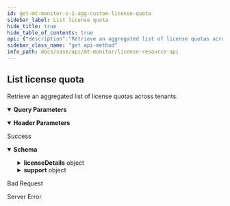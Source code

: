 ```yaml
---
id: get-mt-monitor-v-1-agg-custom-license-quota
sidebar_label: List license quota
hide_title: true
hide_table_of_contents: true
api: {"description":"Retrieve an aggregated list of license quotas across tenants.\n","operationId":"get-mt-monitor-v1-agg-custom-license-quota","parameters":[{"description":"Must be `tenant`. Using the query parameter returns all the aggregated responses for the current parent tenant and its child tenants. If not used, the results for just the current tenant are returned. \n","in":"query","name":"agg_by","schema":{"type":"string"}},{"description":"Must be one of the following: `de`, `americas`, `europe`, `uk`, `sg`, `ca`, `jp`, `au`, `in`. Returns details from the Cortex Data Lake (CDL) region specified.                              \n","in":"header","name":"X-PANW-Region","schema":{"type":"string"}}],"responses":{"200":{"content":{"application/json":{"schema":{"properties":{"licenseDetails":{"additionalProperties":{"properties":{"expiry_ts":{"description":"License expiry timestamp in UTC","format":"int64","type":"integer"},"issue_ts":{"description":"License issuance timestamp in UTC","format":"int64","type":"integer"},"license_units":{"description":"Number of license units associated with the license","format":"int32","type":"integer"},"sku":{"description":"License Edition SKU","type":"string"}},"required":["license_units","expiry_ts","issue_ts","sku"],"type":"object"},"description":"Map of <Resource Name, License Details>, where Resource Name can be one of MU, RN, CDL","type":"object"},"sub_tenant_id":{"description":"CDL Tenant Id","type":"string"},"support":{"allOf":[{"properties":{"cdl_tenant_id":{"description":"CDL Tenant Id","type":"string"},"cdl_tenant_region":{"description":"CDL Tenant Region","type":"string"},"fawkes_tenant_id":{"description":"Fawkes Tenant Id","type":"string"},"fawkes_tenant_region":{"description":"Fawkes Tenant Region","type":"string"},"pa_tenant_id":{"description":"PA Tenant Id","type":"string"},"pa_tenant_region":{"description":"PA Tenant Region","type":"string"},"panorama_tenant_id":{"description":"Panorama Tenant Id","type":"string"},"panorma_tenant_region":{"description":"Panorama Tenant Region","type":"string"}},"required":["cdl_tenant_id","pa_tenant_id","fawkes_tenant_id","panorama_tenant_id","cdl_tenant_region","pa_tenant_region","fawkes_tenant_region","panorma_tenant_region"],"type":"object"},{"description":"Tenant Ids and Region info used for opening a support ticket\n"}]},"tsg_id":{"description":"TSG Id","type":"string"}},"required":["tsg_id","sub_tenant_id","licenseDetails","support"],"type":"object"}}},"description":"Success"},"400":{"description":"Bad Request"},"500":{"description":"Server Error"}},"security":[{"Bearer":[]}],"tags":["LicenseResources"],"method":"get","path":"/mt/monitor/v1/agg/custom/license/quota","servers":[{"url":"https://api.sase.paloaltonetworks.com"}],"securitySchemes":{"Bearer":{"scheme":"bearer","type":"http"}},"info":{"contact":{},"description":"Use the License Resource API for retrieving aggregated lists across tenants for license quotas, setup status, and utilization.\n","title":"License Resource API","version":"1.0"},"postman":{"name":"List license quota","description":{"content":"Retrieve an aggregated list of license quotas across tenants.\n","type":"text/plain"},"url":{"path":["mt","monitor","v1","agg","custom","license","quota"],"host":["{{baseUrl}}"],"query":[{"disabled":false,"description":{"content":"Must be `tenant`. Using the query parameter returns all the aggregated responses for the current parent tenant and its child tenants. If not used, the results for just the current tenant are returned. \n","type":"text/plain"},"key":"agg_by","value":""}],"variable":[]},"header":[{"disabled":false,"description":{"content":"Must be one of the following: `de`, `americas`, `europe`, `uk`, `sg`, `ca`, `jp`, `au`, `in`. Returns details from the Cortex Data Lake (CDL) region specified.                              \n","type":"text/plain"},"key":"X-PANW-Region","value":""},{"key":"Accept","value":"application/json"}],"method":"GET","auth":{"type":"bearer","bearer":[{"type":"any","value":"<Bearer Token>","key":"token"}]}}}
sidebar_class_name: "get api-method"
info_path: docs/sase/api/mt-monitor/license-resource-api
---
```



## List license quota



Retrieve an aggregated list of license quotas across tenants.


<details style={{"marginBottom":"1rem"}} data-collapsed={false} open={true}><summary style={{}}><strong>Query Parameters</strong></summary><div><ul><ParamsItem className={"paramsItem"} param={{"description":"Must be `tenant`. Using the query parameter returns all the aggregated responses for the current parent tenant and its child tenants. If not used, the results for just the current tenant are returned. \n","in":"query","name":"agg_by","schema":{"type":"string"}}}></ParamsItem></ul></div></details><details style={{"marginBottom":"1rem"}} data-collapsed={false} open={true}><summary style={{}}><strong>Header Parameters</strong></summary><div><ul><ParamsItem className={"paramsItem"} param={{"description":"Must be one of the following: `de`, `americas`, `europe`, `uk`, `sg`, `ca`, `jp`, `au`, `in`. Returns details from the Cortex Data Lake (CDL) region specified.                              \n","in":"header","name":"X-PANW-Region","schema":{"type":"string"}}}></ParamsItem></ul></div></details><div><ApiTabs><TabItem label={"200"} value={"200"}><div>

Success

</div><div><MimeTabs groupId={"mime-type"}><TabItem label={"application/json"} value={"application/json"}><SchemaTabs groupId={"schema-tabs"}><TabItem label={"Schema"} value={"Schema"}><details style={{}} data-collapsed={false} open={true}><summary style={{"textAlign":"left"}}><strong>Schema</strong></summary><div style={{"textAlign":"left","marginLeft":"1rem"}}></div><ul style={{"marginLeft":"1rem"}}><SchemaItem collapsible={true} className={"schemaItem"}><details style={{}}><summary style={{}}><strong>licenseDetails</strong><span style={{"opacity":"0.6"}}> object</span></summary><div style={{"marginLeft":"1rem"}}><div style={{"marginTop":".5rem","marginBottom":".5rem"}}>

Map of <Resource Name, License Details>, where Resource Name can be one of MU, RN, CDL

</div><li><div><code>property name*</code><span style={{"opacity":"0.6"}}> object</span></div></li></div></details></SchemaItem><SchemaItem collapsible={false} name={"sub_tenant_id"} required={false} schemaDescription={"CDL Tenant Id"} schemaName={"string"} qualifierMessage={undefined} defaultValue={undefined}></SchemaItem><SchemaItem collapsible={true} className={"schemaItem"}><details style={{}}><summary style={{}}><strong>support</strong><span style={{"opacity":"0.6"}}> object</span></summary><div style={{"marginLeft":"1rem"}}><div style={{"marginTop":".5rem","marginBottom":".5rem"}}>

Tenant Ids and Region info used for opening a support ticket


</div><SchemaItem collapsible={false} name={"cdl_tenant_id"} required={false} schemaDescription={"CDL Tenant Id"} schemaName={"string"} qualifierMessage={undefined} defaultValue={undefined}></SchemaItem><SchemaItem collapsible={false} name={"cdl_tenant_region"} required={false} schemaDescription={"CDL Tenant Region"} schemaName={"string"} qualifierMessage={undefined} defaultValue={undefined}></SchemaItem><SchemaItem collapsible={false} name={"fawkes_tenant_id"} required={false} schemaDescription={"Fawkes Tenant Id"} schemaName={"string"} qualifierMessage={undefined} defaultValue={undefined}></SchemaItem><SchemaItem collapsible={false} name={"fawkes_tenant_region"} required={false} schemaDescription={"Fawkes Tenant Region"} schemaName={"string"} qualifierMessage={undefined} defaultValue={undefined}></SchemaItem><SchemaItem collapsible={false} name={"pa_tenant_id"} required={false} schemaDescription={"PA Tenant Id"} schemaName={"string"} qualifierMessage={undefined} defaultValue={undefined}></SchemaItem><SchemaItem collapsible={false} name={"pa_tenant_region"} required={false} schemaDescription={"PA Tenant Region"} schemaName={"string"} qualifierMessage={undefined} defaultValue={undefined}></SchemaItem><SchemaItem collapsible={false} name={"panorama_tenant_id"} required={false} schemaDescription={"Panorama Tenant Id"} schemaName={"string"} qualifierMessage={undefined} defaultValue={undefined}></SchemaItem><SchemaItem collapsible={false} name={"panorma_tenant_region"} required={false} schemaDescription={"Panorama Tenant Region"} schemaName={"string"} qualifierMessage={undefined} defaultValue={undefined}></SchemaItem></div></details></SchemaItem><SchemaItem collapsible={false} name={"tsg_id"} required={false} schemaDescription={"TSG Id"} schemaName={"string"} qualifierMessage={undefined} defaultValue={undefined}></SchemaItem></ul></details></TabItem></SchemaTabs></TabItem></MimeTabs></div></TabItem><TabItem label={"400"} value={"400"}><div>

Bad Request

</div><div></div></TabItem><TabItem label={"500"} value={"500"}><div>

Server Error

</div><div></div></TabItem></ApiTabs></div>
      